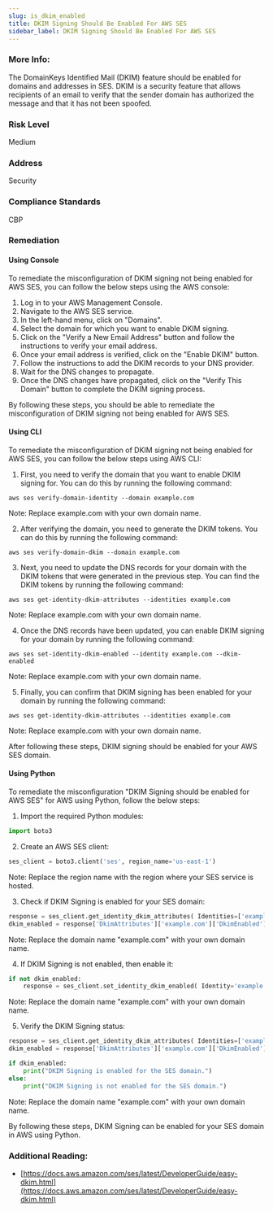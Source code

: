 ```yaml
---
slug: is_dkim_enabled
title: DKIM Signing Should Be Enabled For AWS SES
sidebar_label: DKIM Signing Should Be Enabled For AWS SES
---
```


### More Info:

The DomainKeys Identified Mail (DKIM) feature should be enabled for domains and addresses in SES. DKIM is a security feature that allows recipients of an email to verify that the sender domain has authorized the message and that it has not been spoofed.

### Risk Level

Medium

### Address

Security

### Compliance Standards

CBP

### Remediation

#### Using Console

To remediate the misconfiguration of DKIM signing not being enabled for AWS SES, you can follow the below steps using the AWS console:

1. Log in to your AWS Management Console.
2. Navigate to the AWS SES service.
3. In the left-hand menu, click on "Domains".
4. Select the domain for which you want to enable DKIM signing.
5. Click on the "Verify a New Email Address" button and follow the instructions to verify your email address.
6. Once your email address is verified, click on the "Enable DKIM" button.
7. Follow the instructions to add the DKIM records to your DNS provider.
8. Wait for the DNS changes to propagate.
9. Once the DNS changes have propagated, click on the "Verify This Domain" button to complete the DKIM signing process.

By following these steps, you should be able to remediate the misconfiguration of DKIM signing not being enabled for AWS SES.

#### Using CLI

To remediate the misconfiguration of DKIM signing not being enabled for AWS SES, you can follow the below steps using AWS CLI:

1. First, you need to verify the domain that you want to enable DKIM signing for. You can do this by running the following command:

```
aws ses verify-domain-identity --domain example.com
```

Note: Replace example.com with your own domain name.

2. After verifying the domain, you need to generate the DKIM tokens. You can do this by running the following command:

```
aws ses verify-domain-dkim --domain example.com
```

3. Next, you need to update the DNS records for your domain with the DKIM tokens that were generated in the previous step. You can find the DKIM tokens by running the following command:

```
aws ses get-identity-dkim-attributes --identities example.com
```

Note: Replace example.com with your own domain name.

4. Once the DNS records have been updated, you can enable DKIM signing for your domain by running the following command:

```
aws ses set-identity-dkim-enabled --identity example.com --dkim-enabled
```

Note: Replace example.com with your own domain name.

5. Finally, you can confirm that DKIM signing has been enabled for your domain by running the following command:

```
aws ses get-identity-dkim-attributes --identities example.com
```

Note: Replace example.com with your own domain name.

After following these steps, DKIM signing should be enabled for your AWS SES domain.

#### Using Python

To remediate the misconfiguration "DKIM Signing should be enabled for AWS SES" for AWS using Python, follow the below steps:

1. Import the required Python modules:

```python
import boto3
```

2. Create an AWS SES client:

```python
ses_client = boto3.client('ses', region_name='us-east-1')
```

Note: Replace the region name with the region where your SES service is hosted.

3. Check if DKIM Signing is enabled for your SES domain:

```python
response = ses_client.get_identity_dkim_attributes( Identities=['example.com'] )
dkim_enabled = response['DkimAttributes']['example.com']['DkimEnabled']
```

Note: Replace the domain name "example.com" with your own domain name.

4. If DKIM Signing is not enabled, then enable it:

```python
if not dkim_enabled:
    response = ses_client.set_identity_dkim_enabled( Identity='example.com', DkimEnabled=True )
```

Note: Replace the domain name "example.com" with your own domain name.

5. Verify the DKIM Signing status:

```python
response = ses_client.get_identity_dkim_attributes( Identities=['example.com'] )
dkim_enabled = response['DkimAttributes']['example.com']['DkimEnabled']

if dkim_enabled:
    print("DKIM Signing is enabled for the SES domain.")
else:
    print("DKIM Signing is not enabled for the SES domain.")
```

Note: Replace the domain name "example.com" with your own domain name.

By following these steps, DKIM Signing can be enabled for your SES domain in AWS using Python.

### Additional Reading:

- [https://docs.aws.amazon.com/ses/latest/DeveloperGuide/easy-dkim.html](https://docs.aws.amazon.com/ses/latest/DeveloperGuide/easy-dkim.html) 

